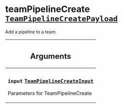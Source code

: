 <!--
  _____   ____    _   _  ____ _______   ______ _____ _____ _______
  |  __  / __   |  | |/ __ __   __| |  ____|  __ _   _|__   __|
  | |  | | |  | | |  | | |  | | | |    | |__  | |  | || |    | |
  | |  | | |  | | | . ` | |  | | | |    |  __| | |  | || |    | |
  | |__| | |__| | | |  | |__| | | |    | |____| |__| || |_   | |
  |_____/ ____/  |_| _|____/  |_|    |______|_____/_____|  |_|
  This file is auto-generated by script/generate_graphql_api_content.sh,
  please build the schema.json by running `rails api:graph:export`
  with https://github.com/buildkite/buildkite/,
  replace the content in data/graphql_data_schema.json
  and run the generation script `./scripts/generate-graphql-api-content.sh`.
-->
<!-- vale off -->

<h1 class="has-pills" data-algolia-exclude>
  teamPipelineCreate
  <a href="/docs/apis/graphql/schemas/object/teampipelinecreatepayload" class="pill pill--object pill--normal-case pill--large" title="Go to OBJECT TeamPipelineCreatePayload"><code>TeamPipelineCreatePayload</code></a>

</h1>
<!-- vale on -->

<p>Add a pipeline to a team.</p>

<table class="responsive-table responsive-table--single-column-rows">
  <thead>
    <th>
      <h2 data-algolia-exclude>Arguments</h2>
    </th>
  </thead>
  <tbody>
    <tr>
      <td>
        <h3 class="is-small has-pills">
          <code>input</code>
          <a
            href="/docs/apis/graphql/schemas/input_object/teampipelinecreateinput"
            class="pill pill--input_object pill--normal-case pill--medium"
            title="Go to INPUT_OBJECT TeamPipelineCreateInput"
          >
            <code>TeamPipelineCreateInput</code>
          </a>
        </h3>
        <p>Parameters for TeamPipelineCreate</p>
      </td>
    </tr>
  </tbody>
</table>
